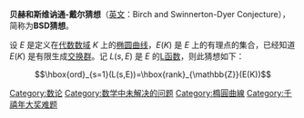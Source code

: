 {{unreferenced|time=2014-01-12T08:44:55+00:00}}
{{千禧年难题}}

'''贝赫和斯维讷通-戴尔猜想'''（[[英文|英文]]：Birch and Swinnerton-Dyer Conjecture），简称为'''BSD猜想'''。

设 <math>E</math> 是定义在[[代数数域|代数数域]] <math>K</math> 上的[[椭圆曲线|椭圆曲线]]，<math>E(K)</math> 是 <math>E</math> 上的有理点的集合，已经知道 <math>E(K)</math> 是有限生成[[交换群|交换群]]。记 <math>L(s,E)</math> 是 <math>E</math> 的[[L函数|L函数]]，则此猜想如下：

:<math>\hbox{ord}_{s=1}(L(s,E))=\hbox{rank}_{\mathbb{Z}}(E(K))</math>

[[Category:数论|Category:数论]]
[[Category:数学中未解决的问题|Category:数学中未解决的问题]]
[[Category:橢圓曲線|Category:橢圓曲線]]
[[Category:千禧年大奖难题|Category:千禧年大奖难题]]